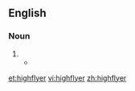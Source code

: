 ==English==

===Noun===
{{en-noun}}

# {{alternative form of|highflier|lang=en}}
#* {{quote-news
|date=January 8, 2011
|author=Chris Bevan
|title=Arsenal 1 - 1 Leeds
|work=BBC
|url=http://news.bbc.co.uk/sport2/hi/football/fa_cup/9341711.stm
|page=
|passage=The Championship '''highflyers''' almost got their reward for a resilient performance on their first visit to the Emirates, surviving a flurry of first-half Arsenal chances before hitting back with a classic sucker punch.}}

[[et:highflyer]]
[[vi:highflyer]]
[[zh:highflyer]]